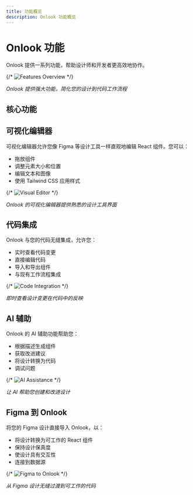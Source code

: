 ```yaml
---
title: 功能概览
description: Onlook 功能概览
---
```


# Onlook 功能

Onlook 提供一系列功能，帮助设计师和开发者更高效地协作。

{/* ![Features Overview](/images/features-overview.png) */}

*Onlook 提供强大功能，简化您的设计到代码工作流程*

## 核心功能

<Cards>
  <Card title="Visual Editor" href="#" />
  <Card title="Code Integration" href="#" />
  <Card title="AI Assistance" href="#" />
  <Card title="Figma to Onlook" href="#" />
  <Card title="Theme System" href="#" />
  <Card title="Deployment" href="#" />
</Cards>

## 可视化编辑器

可视化编辑器允许您像 Figma 等设计工具一样直观地编辑 React 组件。您可以：

- 拖放组件
- 调整元素大小和位置
- 编辑文本和图像
- 使用 Tailwind CSS 应用样式

{/* ![Visual Editor](/images/visual-editor.png) */}

*Onlook 的可视化编辑器提供熟悉的设计工具界面*

## 代码集成

Onlook 与您的代码无缝集成，允许您：

- 实时查看代码变更
- 直接编辑代码
- 导入和导出组件
- 与现有工作流程集成

{/* ![Code Integration](/images/code-integration.png) */}

*即时查看设计变更在代码中的反映*

## AI 辅助

Onlook 的 AI 辅助功能帮助您：

- 根据描述生成组件
- 获取改进建议
- 将设计转换为代码
- 调试问题

{/* ![AI Assistance](/images/ai-assistance.png) */}

*让 AI 帮助您创建和改进设计*

## Figma 到 Onlook

将您的 Figma 设计直接导入 Onlook，以：

- 将设计转换为可工作的 React 组件
- 保持设计保真度
- 使设计具有交互性
- 连接到数据源

{/* ![Figma to Onlook](/images/figma-to-onlook.png) */}

*从 Figma 设计无缝过渡到可工作的代码*